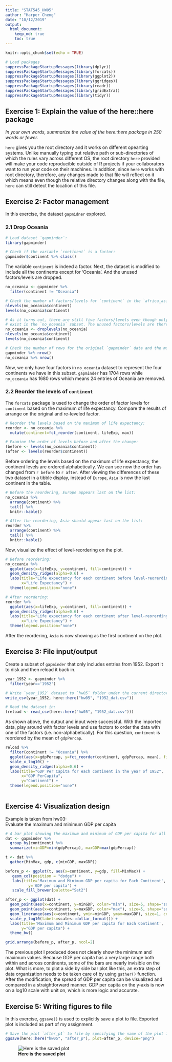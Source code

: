 ```yaml
---
title: "STAT545_HW05"
author: "Harper Cheng"
date: "10/12/2019"
output: 
  html_document:
    keep_md: true
    toc: true
---
```


```r
knitr::opts_chunk$set(echo = TRUE)
```

```r
# Load packages
suppressPackageStartupMessages(library(dplyr))
suppressPackageStartupMessages(library(forcats))
suppressPackageStartupMessages(library(ggplot2))
suppressPackageStartupMessages(library(ggridges))
suppressPackageStartupMessages(library(readr))
suppressPackageStartupMessages(library(gridExtra))
suppressPackageStartupMessages(library(tidyr))

```


## Exercise 1: Explain the value of the here::here package
*In your own words, summarize the value of the here::here package in 250 words or fewer.*

`here` gives you the root directory and it works on different opearting systems. Unlike manually typing out relative path or sub-directories of which the rules vary across different OS, the root directory `here` provided will make your code reproducible outside of R projects if your collaborators want to run your code on their machines. In addition, since `here` works with root directory, therefore, any changes made to that file will reflect on it which means even though the relative directory changes along with the file, `here` can still detect the location of this file.

## Exercise 2: Factor management
In this exercise, the dataset `gapmidner` explored.

### 2.1 Drop Oceania
```r
# Load dataset `gapminder`:
library(gapminder)

# Check if the variable `continent` is a factor:
gapminder$continent %>% class()

```

The variable `continent` is indeed a factor. Next, the dataset is modified to include all the continents except for 'Oceania'. And the unused factors/levels are dropped.

```r
no_oceania <- gapminder %>% 
  filter(continent != "Oceania")

# Check the number of factors/levels for `continent` in the `africa_asia` subset.
nlevels(no_oceania$continent)
levels(no_oceania$continent)

# As it turns out, there are still five factors/levels even though only four continents 
# exist in the `no_oceania` subset. The unused factors/levels are therefore dropped.
no_oceania <- droplevels(no_oceania)
nlevels(no_oceania$continent)
levels(no_oceania$continent)

# Check the number of rows for the original `gapminder` data and the modified `no_oceania`.
gapminder %>% nrow()
no_oceania %>% nrow()

```

Now, we only have four factors in `no_oceania` dataset to represent the four continents we have in this subset. `gapminder` has 1704 rows while `no_oceania` has 1680 rows which means 24 entries of Oceania are removed.


### 2.2 Reorder the levels of `continent`

The `forcats` package is used to change the order of factor levels for `continent` based on the maximum of life expectancy. Compare the results of arrange on the original and re-leveled factor.

```r
# Reorder the levels based on the maximum of life expectancy:
reorder <- no_oceania %>% 
  mutate(continent=fct_reorder(continent, lifeExp, max))

# Examine the order of levels before and after the change:
(before <- levels(no_oceania$continent))
(after <- levels(reorder$continent))

```

Before ordering the levels based on the maximum of life expectancy, the continent levels are ordered alphabetically. We can see now the order has changed from  `r before` to `r after`. After viewing the differences of these two dataset in a tibble display, instead of `Europe`, `Asia` is now the last continent in the table.

```r
# Before the reordering, Europe appears last on the list:
no_oceania %>% 
  arrange(continent) %>% 
  tail() %>% 
  knitr::kable()

# After the reordering, Asia should appear last on the list:
reorder %>% 
  arrange(continent) %>% 
  tail() %>% 
  knitr::kable()

```

Now, visualize the effect of level-reordering on the plot.

```r
# Before reordering:
no_oceania %>% 
  ggplot(aes(x=lifeExp, y=continent, fill=continent)) +
  geom_density_ridges(alpha=0.6) +
  labs(title="Life expectancy for each continent before level-reorerding",
       x="Life Expectancy") +
  theme(legend.position="none")

# After reordering: 
reorder %>% 
  ggplot(aes(x=lifeExp, y=continent, fill=continent)) +
  geom_density_ridges(alpha=0.6) +
  labs(title="Life expectancy for each continent after level-reorerding",
       x="Life Expectancy") +
  theme(legend.position="none")

```

After the reordering, `Asia` is now showing as the first continent on the plot.


## Exercise 3: File input/output

Create a subset of `gapminder` that only includes entries from 1952. Export it to disk and then reload it back in.

```r
year_1952 <- gapminder %>%
  filter(year=='1952')

# Write `year_1952` dataset to `hw05` folder under the current directory:
write_csv(year_1952, here::here("hw05", "1952_dat.csv"))

# Read the dataset in:
(reload <- read_csv(here::here("hw05", "1952_dat.csv")))

```

As shown above, the output and input were successful. With the imported data, play around with factor levels and use factors to order the data with one of the factors (i.e. non-alphabetically). For this question, `continent` is reordered by the mean of `gdpPercap`.

```r
reload %>% 
  filter(continent != "Oceania") %>% 
  ggplot(aes(x=gdpPercap, y=fct_reorder(continent, gdpPercap, mean), fill=continent)) +
  scale_x_log10() +
  geom_density_ridges(alpha=0.6) +
  labs(title="GDP Per Capita for each continent in the year of 1952",
       x="GDP PerCapita", 
       y="Continent") +
  theme(legend.position="none")
  
```


## Exercise 4: Visualization design

Example is taken from hw03:  
Evaluate the maximum and minimum GDP per capita

```r
# A bar plot showing the maximum and minimum of GDP per capita for all continents.
dat <- gapminder %>%
  group_by(continent) %>% 
  summarize(minGDP=min(gdpPercap), maxGDP=max(gdpPercap))

t <- dat %>% 
  gather(MinMax, gdp, c(minGDP, maxGDP))

before_p <- ggplot(t, aes(x=continent, y=gdp, fill=MinMax)) +
   geom_col(position = "dodge") +
   labs(title='Maximum and Minimum GDP per capita for Each Continent',
          y='GDP per capita') +
   scale_fill_brewer(palette="Set2")

after_p <- ggplot(dat) +
  geom_point(aes(x=continent, y=minGDP, color="min"), size=5, shape="square") +
  geom_point(aes(x=continent, y=maxGDP, color="max"), size=5, shape="square") +
  geom_linerange(aes(x=continent, ymin=minGDP, ymax=maxGDP), size=1, color="dark gray") +
  scale_y_log10(labels=scales::dollar_format()) +
  labs(title='Maximum and Minimum GDP per capita for Each Continent',
       y="GDP per capita") +
  theme_bw()

```

```r
grid.arrange(before_p, after_p, ncol=2)

```

The previous plot I produced does not clearly show the minimum and maximum values. Because GDP per capita has a very large range both within and across continents, some of the bars are nearly invisible on the plot. What is more, to plot a side by side bar plot like this, an extra step of data organization needs to be taken care of by using `gather()` function.  
After the modification, the spread of GDP per capita can be visualized and compared in a straightforward manner. GDP per capita on the y-axis is now on a log10 scale with unit on, which is more logic and accurate.


## Exercise 5: Writing figures to file

In this exercise, `ggsave()` is used to explicitly save a plot to file. Exported plot is included as part of my assignment.

```r
# Save the plot `after_p1` to file by specifying the name of the plot in the `plot=` argument.
ggsave(here::here("hw05", "after_p"), plot=after_p, device="png")

```

![**Here is the saved plot**](/Users/Harper/Desktop/UBC/STAT545/git folder/stat545-hw-harpercheng91/hw05/after_p.png)


